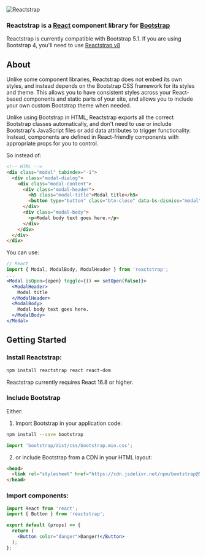 
<Meta title="Home" />

![Reactstrap](logo.svg)

### Reactstrap is a [React](https://reactjs.org) component library for [Bootstrap](https://getbootstrap.com)

Reactstrap is currently compatible with Bootstrap 5.1.  If you are using Bootstrap 4, you'll need to use [Reactstrap v8](./v4)

## About

Unlike some component libraries, Reactstrap does not embed its own styles, and instead depends on the Bootstrap CSS framework for its styles and theme.
This allows you to have consistent styles across your React-based components and static parts of your site, and allows you to include your own custom Bootstrap theme when needed.

Unlike using Bootstrap in HTML, Reactstrap exports all the correct Bootstrap classes automatically, and don't need to use or include Bootstrap's JavaScript files or add data attributes to trigger functionality.  Instead, components are defined in React-friendly components with appropriate props for you to control.

So instead of:

```html
<!-- HTML -->
<div class="modal" tabindex="-1">
  <div class="modal-dialog">
    <div class="modal-content">
      <div class="modal-header">
        <h5 class="modal-title">Modal title</h5>
        <button type="button" class="btn-close" data-bs-dismiss="modal" aria-label="Close"></button>
      </div>
      <div class="modal-body">
        <p>Modal body text goes here.</p>
      </div>
    </div>
  </div>
</div>
```

You can use:
```jsx
// React
import { Modal, ModalBody, ModalHeader } from 'reactstrap';
...
<Modal isOpen={open} toggle={() => setOpen(false)}>
  <ModalHeader>
    Modal title
  </ModalHeader>
  <ModalBody>
    Modal body text goes here.
  </ModalBody>
</Modal>

```

## Getting Started

### Install Reactstrap:

```sh
npm install reactstrap react react-dom
```

Reactstrap currently requires React 16.8 or higher.

### Include Bootstrap

Either:

1. Import Bootstrap in your application code:

```sh
npm install --save bootstrap
```
```javascript
import 'bootstrap/dist/css/bootstrap.min.css';
```

2. or include Bootstrap from a CDN in your HTML layout:

```html
<head>
  <link rel="stylesheet" href="https://cdn.jsdelivr.net/npm/bootstrap@5.1.0/dist/css/bootstrap.min.css" />
</head>
```

### Import components:

```jsx
import React from 'react';
import { Button } from 'reactstrap';

export default (props) => {
  return (
    <Button color="danger">Danger!</Button>
  );
};
```
